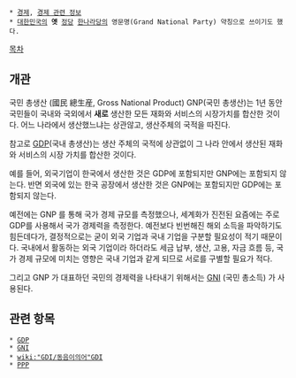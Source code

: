  * [[경제]], [[경제 관련 정보]]
 * [[대한민국]]의 '''옛''' [[정당]] [[한나라당]]의 영문명(Grand National Party) 약칭으로 쓰이기도 했다.

[[목차]]
== 개관 ==
국민 총생산 (國民 總生産, Gross National Product)
GNP(국민 총생산)는 1년 동안 국민들이 국내와 국외에서 '''새로''' 생산한 모든 재화와 서비스의 시장가치를 합산한 것이다. 어느 나라에서 생산했느냐는 상관않고, 생산주체의 국적을 따진다.

참고로 [[GDP]](국내 총생산)는 생산 주체의 국적에 상관없이 그 나라 안에서 생산된 재화와 서비스의 시장 가치를 합산한 것이다.

예를 들어, 외국기업이 한국에서 생산한 것은 GDP에 포함되지만 GNP에는 포함되지 않는다. 반면 외국에 있는 한국 공장에서 생산한 것은 GNP에는 포함되지만 GDP에는 포함되지 않는다.

예전에는 GNP 를 통해 국가 경제 규모를 측정했으나, 세계화가 진전된 요즘에는 주로 GDP를 사용해서 국가 경제력을 측정한다. 예전보다 빈번해진 해외 소득을 파악하기도 힘든데다가, 결정적으로는 굳이 외국 기업과 국내 기업을 구분할 필요성이 적기 때문이다. 국내에서 활동하는 외국 기업이라 하더라도 세금 납부, 생산, 고용, 자금 흐름 등, 국가 경제 규모에 미치는 영향은 국내 기업과 같게 되므로 서로를 구별할 필요가 적다.

그리고 GNP 가 대표하던 국민의 경제력을 나타내기 위해서는 [[GNI]] (국민 총소득) 가 사용된다.

== 관련 항목 ==
 * [[GDP]]
 * [[GNI]]
 * [[wiki:"GDI/동음이의어"GDI]]
 * [[PPP]]
